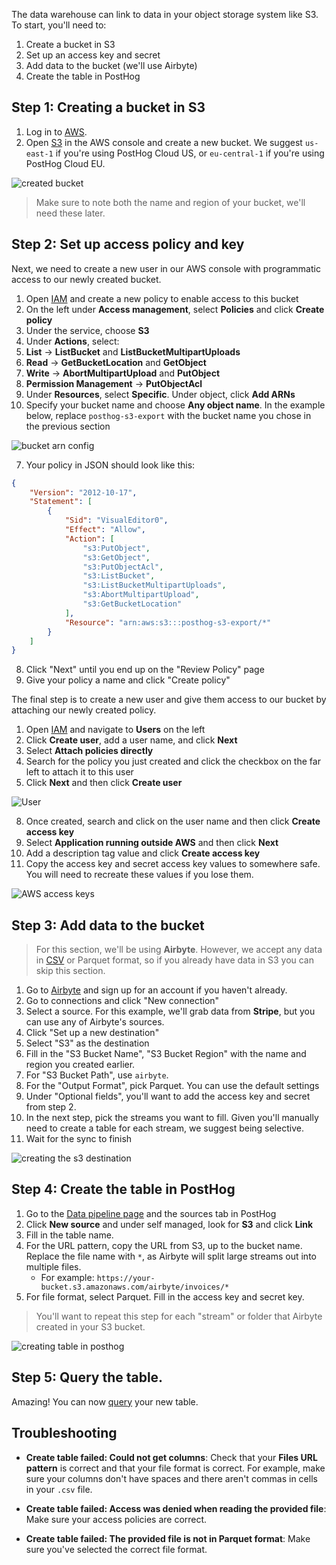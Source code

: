 The data warehouse can link to data in your object storage system like S3. To start, you'll need to:

1. Create a bucket in S3
2. Set up an access key and secret
3. Add data to the bucket (we'll use Airbyte)
4. Create the table in PostHog

## Step 1: Creating a bucket in S3

1. Log in to [AWS](https://console.aws.amazon.com/).
2. Open [S3](https://s3.console.aws.amazon.com/) in the AWS console and create a new bucket. We suggest `us-east-1` if you're using PostHog Cloud US, or `eu-central-1` if you're using PostHog Cloud EU.

![created bucket](https://res.cloudinary.com/dmukukwp6/image/upload/v1710055416/posthog.com/contents/images/docs/apps/s3-export/bucket.png)

> Make sure to note both the name and region of your bucket, we'll need these later.

## Step 2: Set up access policy and key

Next, we need to create a new user in our AWS console with programmatic access to our newly created bucket.

1. Open [IAM](https://console.aws.amazon.com/iam/home) and create a new policy to enable access to this bucket
2. On the left under **Access management**, select **Policies** and click **Create policy**
3. Under the service, choose **S3**
4. Under **Actions**, select:
  1. **List** -> **ListBucket** and **ListBucketMultipartUploads**
  2. **Read** -> **GetBucketLocation** and **GetObject**
  3. **Write** -> **AbortMultipartUpload** and **PutObject**
  4. **Permission Management** -> **PutObjectAcl**
5. Under **Resources**, select **Specific**. Under object, click **Add ARNs**
6. Specify your bucket name and choose **Any object name**. In the example below, replace `posthog-s3-export` with the bucket name you chose in the previous section

![bucket arn config](https://res.cloudinary.com/dmukukwp6/image/upload/Clean_Shot_2024_07_15_at_15_19_29_2x_15416e8e84.png)

7. Your policy in JSON should look like this:

```json
{
	"Version": "2012-10-17",
	"Statement": [
		{
			"Sid": "VisualEditor0",
			"Effect": "Allow",
			"Action": [
				"s3:PutObject",
				"s3:GetObject",
				"s3:PutObjectAcl",
				"s3:ListBucket",
				"s3:ListBucketMultipartUploads",
				"s3:AbortMultipartUpload",
				"s3:GetBucketLocation"
			],
			"Resource": "arn:aws:s3:::posthog-s3-export/*"
		}
	]
}
```

8. Click "Next" until you end up on the "Review Policy" page
9. Give your policy a name and click "Create policy"

The final step is to create a new user and give them access to our bucket by attaching our newly created policy.

1. Open [IAM](https://console.aws.amazon.com/iam/home) and navigate to **Users** on the left
2. Click **Create user**, add a user name, and click **Next**
5. Select **Attach policies directly**
6. Search for the policy you just created and click the checkbox on the far left to attach it to this user
7. Click **Next** and then click **Create user**

![User](https://res.cloudinary.com/dmukukwp6/image/upload/Clean_Shot_2024_07_15_at_16_16_34_2x_9f0f99d7a4.png)

8. Once created, search and click on the user name and then click **Create access key**
9. Select **Application running outside AWS** and then click **Next**
10. Add a description tag value and click **Create access key**
11. Copy the access key and secret access key values to somewhere safe. You will need to recreate these values if you lose them.

![AWS access keys](https://res.cloudinary.com/dmukukwp6/image/upload/Clean_Shot_2024_07_15_at_16_17_45_2x_e7dcb9dd39.png)

## Step 3: Add data to the bucket

> For this section, we'll be using **Airbyte**. However, we accept any data in [CSV](/tutorials/csv-query) or Parquet format, so if you already have data in S3 you can skip this section.

1. Go to [Airbyte](https://airbyte.com) and sign up for an account if you haven't already.
2. Go to connections and click "New connection"
3. Select a source. For this example, we'll grab data from **Stripe**, but you can use any of Airbyte's sources.
4. Click "Set up a new destination"
5. Select "S3" as the destination
6. Fill in the "S3 Bucket Name", "S3 Bucket Region" with the name and region you created earlier.
7. For "S3 Bucket Path", use `airbyte`.
8. For the "Output Format", pick Parquet. You can use the default settings
9. Under "Optional fields", you'll want to add the access key and secret from step 2.
10. In the next step, pick the streams you want to fill. Given you'll manually need to create a table for each stream, we suggest being selective.
11. Wait for the sync to finish

![creating the s3 destination](https://res.cloudinary.com/dmukukwp6/image/upload/v1710055416/posthog.com/contents/images/features/data-warehouse/airbyte-destination.png)

## Step 4: Create the table in PostHog

1. Go to the [Data pipeline page](https://us.posthog.com/pipeline/sources) and the sources tab in PostHog
2. Click **New source** and under self managed, look for **S3** and click **Link**
3. Fill in the table name.
4. For the URL pattern, copy the URL from S3, up to the bucket name. Replace the file name with `*`, as Airbyte will split large streams out into multiple files.
    - For example: `https://your-bucket.s3.amazonaws.com/airbyte/invoices/*`
5. For file format, select Parquet. Fill in the access key and secret key.

> You'll want to repeat this step for each "stream" or folder that Airbyte created in your S3 bucket.

![creating table in posthog](https://res.cloudinary.com/dmukukwp6/image/upload/v1710055416/posthog.com/contents/images/features/data-warehouse/create-table.png)

## Step 5: Query the table.

Amazing! You can now [query](/docs/data-warehouse/query) your new table.

## Troubleshooting

- **Create table failed: Could not get columns**: Check that your **Files URL pattern** is correct and that your file format is correct. For example, make sure your columns don't have spaces and there aren't commas in cells in your `.csv` file.

- **Create table failed: Access was denied when reading the provided file**: Make sure your access policies are correct.

- **Create table failed: The provided file is not in Parquet format**: Make sure you've selected the correct file format.